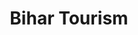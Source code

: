 ---
  title: "Bihar Tourism"
  description: "Design and build multiple web responsive authorable components. Integrated a dynamic sitemap, collaborated with other team to upgrade design and maintain website"
  tags: ["AEM","HTML","Javascript","SCSS","JQuery","Java"]
  thumbnail: "bihar-tourism-thumb.png"
  clients: ["Bihar Gov","Axeno"]
  repoLink: ""
  liveLink: "https://tourism.bihar.gov.in/"
  createdOn: "3-16-2023"
  updatedOn: "3-16-2023"
---